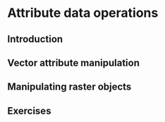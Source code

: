 # Attribute data operations {#attr}

## Introduction

## Vector attribute manipulation

## Manipulating raster objects

## Exercises